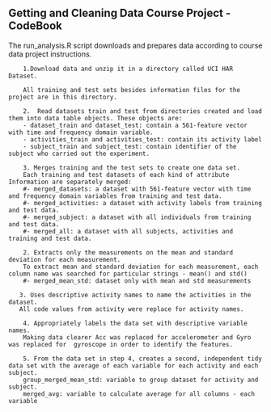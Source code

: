 ## Getting and Cleaning Data Course Project - CodeBook

The run_analysis.R script downloads and prepares data according to course data project instructions.

        1.Download data and unzip it in a directory called UCI HAR Dataset.
        
        All training and test sets besides information files for the project are in this directory.
        
        2.  Read datasets train and test from directories created and load them into data table objects. These objects are:
        - dataset_train and dataset_test: contain a 561-feature vector with time and frequency domain variable.
        - activities_train and activities_test: contain its activity label
        - subject_train and subject_test: contain identifier of the subject who carried out the experiment.

        3. Merges training and the test sets to create one data set.
        Each training and test datasets of each kind of attribute Information are separately merged:
        #- merged_datasets: a dataset with 561-feature vector with time and frequency domain variables from training and test data.
        #- merged_activities: a dataset with activity labels from training and test data.
        #- merged_subject: a dataset with all individuals from training and test data.
        #- merged_all: a dataset with all subjects, activities and training and test data.
        
        2. Extracts only the measurements on the mean and standard deviation for each measurement.
        To extract mean and standard deviation for each measurement, each column name was searched for particular strings - mean() and std() 
        #- merged_mean_std: dataset only with mean and std measurements
        
       3. Uses descriptive activity names to name the activities in the dataset.
       All code values from activity were replace for activity names.

        4. Appropriately labels the data set with descriptive variable names.
        Making data clearer Acc was replaced for accelerometer and Gyro was replaced for  gyroscope in order to identify the features.
        
        5. From the data set in step 4, creates a second, independent tidy data set with the average of each variable for each activity and each subject.
        group_merged_mean_std: variable to group dataset for activity and subject.
        merged_avg: variable to calculate average for all columns - each variable

        
